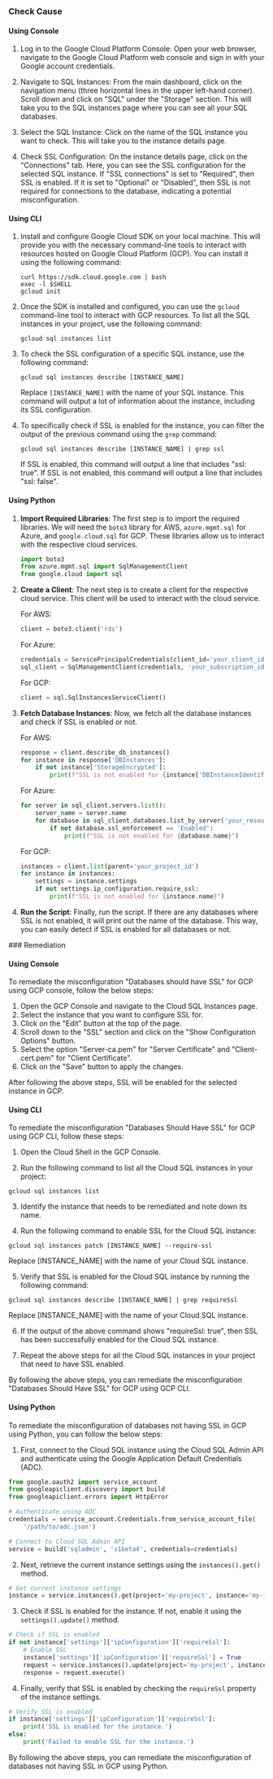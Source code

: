 

<Tabs><Tab title='Cause'>
### Check Cause

#### Using Console

1. Log in to the Google Cloud Platform Console: Open your web browser, navigate to the Google Cloud Platform web console and sign in with your Google account credentials.

2. Navigate to SQL Instances: From the main dashboard, click on the navigation menu (three horizontal lines in the upper left-hand corner). Scroll down and click on "SQL" under the "Storage" section. This will take you to the SQL instances page where you can see all your SQL databases.

3. Select the SQL Instance: Click on the name of the SQL instance you want to check. This will take you to the instance details page.

4. Check SSL Configuration: On the instance details page, click on the "Connections" tab. Here, you can see the SSL configuration for the selected SQL instance. If "SSL connections" is set to "Required", then SSL is enabled. If it is set to "Optional" or "Disabled", then SSL is not required for connections to the database, indicating a potential misconfiguration.

#### Using CLI

1. Install and configure Google Cloud SDK on your local machine. This will provide you with the necessary command-line tools to interact with resources hosted on Google Cloud Platform (GCP). You can install it using the following command:

   ```
   curl https://sdk.cloud.google.com | bash
   exec -l $SHELL
   gcloud init
   ```

2. Once the SDK is installed and configured, you can use the `gcloud` command-line tool to interact with GCP resources. To list all the SQL instances in your project, use the following command:

   ```
   gcloud sql instances list
   ```

3. To check the SSL configuration of a specific SQL instance, use the following command:

   ```
   gcloud sql instances describe [INSTANCE_NAME]
   ```

   Replace `[INSTANCE_NAME]` with the name of your SQL instance. This command will output a lot of information about the instance, including its SSL configuration.

4. To specifically check if SSL is enabled for the instance, you can filter the output of the previous command using the `grep` command:

   ```
   gcloud sql instances describe [INSTANCE_NAME] | grep ssl
   ```

   If SSL is enabled, this command will output a line that includes "ssl: true". If SSL is not enabled, this command will output a line that includes "ssl: false".

#### Using Python

1. **Import Required Libraries**: The first step is to import the required libraries. We will need the `boto3` library for AWS, `azure.mgmt.sql` for Azure, and `google.cloud.sql` for GCP. These libraries allow us to interact with the respective cloud services.

    ```python
    import boto3
    from azure.mgmt.sql import SqlManagementClient
    from google.cloud import sql
    ```

2. **Create a Client**: The next step is to create a client for the respective cloud service. This client will be used to interact with the cloud service.

    For AWS:
    ```python
    client = boto3.client('rds')
    ```

    For Azure:
    ```python
    credentials = ServicePrincipalCredentials(client_id='your_client_id', secret='your_secret', tenant='your_tenant_id')
    sql_client = SqlManagementClient(credentials, 'your_subscription_id')
    ```

    For GCP:
    ```python
    client = sql.SqlInstancesServiceClient()
    ```

3. **Fetch Database Instances**: Now, we fetch all the database instances and check if SSL is enabled or not.

    For AWS:
    ```python
    response = client.describe_db_instances()
    for instance in response['DBInstances']:
        if not instance['StorageEncrypted']:
            print(f"SSL is not enabled for {instance['DBInstanceIdentifier']}")
    ```

    For Azure:
    ```python
    for server in sql_client.servers.list():
        server_name = server.name
        for database in sql_client.databases.list_by_server('your_resource_group', server_name):
            if not database.ssl_enforcement == 'Enabled':
                print(f"SSL is not enabled for {database.name}")
    ```

    For GCP:
    ```python
    instances = client.list(parent='your_project_id')
    for instance in instances:
        settings = instance.settings
        if not settings.ip_configuration.require_ssl:
            print(f"SSL is not enabled for {instance.name}")
    ```

4. **Run the Script**: Finally, run the script. If there are any databases where SSL is not enabled, it will print out the name of the database. This way, you can easily detect if SSL is enabled for all databases or not.

</Tab>

<Tab title='Remediation'>
### Remediation

#### Using Console

To remediate the misconfiguration "Databases should have SSL" for GCP using GCP console, follow the below steps:

1. Open the GCP Console and navigate to the Cloud SQL Instances page.
2. Select the instance that you want to configure SSL for.
3. Click on the "Edit" button at the top of the page.
4. Scroll down to the "SSL" section and click on the "Show Configuration Options" button.
5. Select the option "Server-ca.pem" for "Server Certificate" and "Client-cert.pem" for "Client Certificate".
6. Click on the "Save" button to apply the changes.

After following the above steps, SSL will be enabled for the selected instance in GCP.

#### Using CLI

To remediate the misconfiguration "Databases Should Have SSL" for GCP using GCP CLI, follow these steps:

1. Open the Cloud Shell in the GCP Console.

2. Run the following command to list all the Cloud SQL instances in your project:

```
gcloud sql instances list
```

3. Identify the instance that needs to be remediated and note down its name.

4. Run the following command to enable SSL for the Cloud SQL instance:

```
gcloud sql instances patch [INSTANCE_NAME] --require-ssl
```

Replace [INSTANCE_NAME] with the name of your Cloud SQL instance.

5. Verify that SSL is enabled for the Cloud SQL instance by running the following command:

```
gcloud sql instances describe [INSTANCE_NAME] | grep requireSsl
```

Replace [INSTANCE_NAME] with the name of your Cloud SQL instance.

6. If the output of the above command shows "requireSsl: true", then SSL has been successfully enabled for the Cloud SQL instance.

7. Repeat the above steps for all the Cloud SQL instances in your project that need to have SSL enabled.

By following the above steps, you can remediate the misconfiguration "Databases Should Have SSL" for GCP using GCP CLI.

#### Using Python

To remediate the misconfiguration of databases not having SSL in GCP using Python, you can follow the below steps:

1. First, connect to the Cloud SQL instance using the Cloud SQL Admin API and authenticate using the Google Application Default Credentials (ADC).

```python
from google.oauth2 import service_account
from googleapiclient.discovery import build
from googleapiclient.errors import HttpError

# Authenticate using ADC
credentials = service_account.Credentials.from_service_account_file(
    '/path/to/adc.json')

# Connect to Cloud SQL Admin API
service = build('sqladmin', 'v1beta4', credentials=credentials)
```

2. Next, retrieve the current instance settings using the `instances().get()` method.

```python
# Get current instance settings
instance = service.instances().get(project='my-project', instance='my-instance').execute()
```

3. Check if SSL is enabled for the instance. If not, enable it using the `settings().update()` method.

```python
# Check if SSL is enabled
if not instance['settings']['ipConfiguration']['requireSsl']:
    # Enable SSL
    instance['settings']['ipConfiguration']['requireSsl'] = True
    request = service.instances().update(project='my-project', instance='my-instance', body=instance)
    response = request.execute()
```

4. Finally, verify that SSL is enabled by checking the `requireSsl` property of the instance settings.

```python
# Verify SSL is enabled
if instance['settings']['ipConfiguration']['requireSsl']:
    print('SSL is enabled for the instance.')
else:
    print('Failed to enable SSL for the instance.')
```

By following the above steps, you can remediate the misconfiguration of databases not having SSL in GCP using Python.


</Tab>
</Tabs>